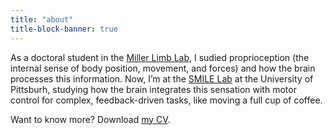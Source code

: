 ```yaml
---
title: "about"
title-block-banner: true
---
```


As a doctoral student in the [Miller Limb Lab](https://labs.feinberg.nrthwestern.ed/lee-miller/), I sudied proprioception (the internal sense of body position, movement, and forces) and how the brain processes this information. Now, I'm at the [SMILE Lab](https://smile.pitt.edu) at the University of Pittsburh, studying how the brain integrates this sensation with motor control for complex, feedback-driven tasks, like moving a full cup of coffee. 

Want to know more? Download [my CV](CV_Raeed_Chowdhury.pdf).
